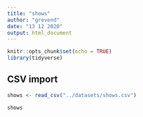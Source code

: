 ```yaml
---
title: "shows"
author: "grevend"
date: "13 12 2020"
output: html_document
---
```


```r
knitr::opts_chunk$set(echo = TRUE)
library(tidyverse)
```

## CSV import

```r
shows <- read_csv("../datasets/shows.csv")

shows
```
